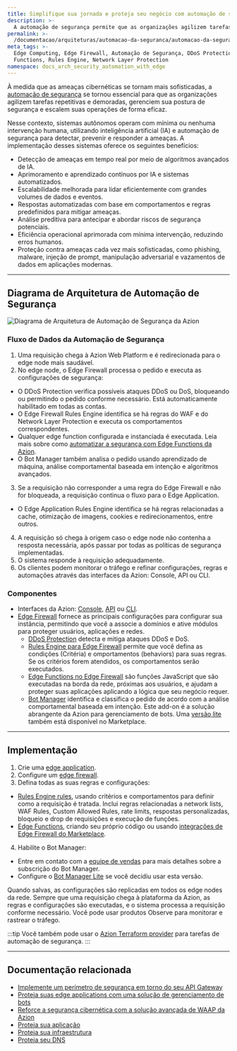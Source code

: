 ```yaml
---
title: Simplifique sua jornada e proteja seu negócio com automação de segurança
description: >-
  A automação de segurança permite que as organizações agilizem tarefas repetitivas e demoradas, gerenciem sua postura de segurança e escalem suas operações.
permalink: >-
  /documentacao/arquiteturas/automacao-da-seguranca/automacao-da-seguranca-com-edge-computing/
meta_tags: >-
  Edge Computing, Edge Firewall, Automação de Segurança, DDoS Protection, Edge
  Functions, Rules Engine, Network Layer Protection
namespace: docs_arch_security_automation_with_edge
---
```


À medida que as ameaças cibernéticas se tornam mais sofisticadas, a [automação de segurança](https://www.azion.com/pt-br/solucoes/automacao-de-seguranca/) se tornou essencial para que as organizações agilizem tarefas repetitivas e demoradas, gerenciem sua postura de segurança e escalem suas operações de forma eficaz.

Nesse contexto, sistemas autônomos operam com mínima ou nenhuma intervenção humana, utilizando inteligência artificial (IA) e automação de segurança para detectar, prevenir e responder a ameaças. A implementação desses sistemas oferece os seguintes benefícios:

- Detecção de ameaças em tempo real por meio de algoritmos avançados de IA.
- Aprimoramento e aprendizado contínuos por IA e sistemas automatizados.
- Escalabilidade melhorada para lidar eficientemente com grandes volumes de dados e eventos.
- Respostas automatizadas com base em comportamentos e regras predefinidos para mitigar ameaças.
- Análise preditiva para antecipar e abordar riscos de segurança potenciais.
- Eficiência operacional aprimorada com mínima intervenção, reduzindo erros humanos.
- Proteção contra ameaças cada vez mais sofisticadas, como phishing, malware, injeção de prompt, manipulação adversarial e vazamentos de dados em aplicações modernas.

---

## Diagrama de Arquitetura de Automação de Segurança

![Diagrama de Arquitetura de Automação de Segurança da Azion](/assets/docs/images/uploads/diagram-security-automation.png)

### Fluxo de Dados da Automação de Segurança

1. Uma requisição chega à Azion Web Platform e é redirecionada para o edge node mais saudável.
2. No edge node, o Edge Firewall processa o pedido e executa as configurações de segurança:
  - O DDoS Protection verifica possíveis ataques DDoS ou DoS, bloqueando ou permitindo o pedido conforme necessário. Está automaticamente habilitado em todas as contas.
  - O Edge Firewall Rules Engine identifica se há regras do WAF e do Network Layer Protection e executa os comportamentos correspondentes.
  - Qualquer edge function configurada e instanciada é executada. Leia mais sobre como [automatizar a segurança com Edge Functions da Azion](/pt-br/documentacao/produtos/secure/automarizar/functions/).
  - O Bot Manager também analisa o pedido usando aprendizado de máquina, análise comportamental baseada em intenção e algoritmos avançados.
3. Se a requisição não corresponder a uma regra do Edge Firewall e não for bloqueada, a requisição continua o fluxo para o Edge Application.
  - O Edge Application Rules Engine identifica se há regras relacionadas a cache, otimização de imagens, cookies e redirecionamentos, entre outros.
4. A requisição só chega à origem caso o edge node não contenha a resposta necessária, após passar por todas as políticas de segurança implementadas.
5. O sistema responde à requisição adequadamente.
6. Os clientes podem monitorar o tráfego e refinar configurações, regras e automações através das interfaces da Azion: Console, API ou CLI.

### Componentes

- Interfaces da Azion: [Console](/pt-br/documentacao/produtos/guias/conhecendo-o-azion-console/), [API](https://api.azion.com/) ou [CLI](/pt-br/documentacao/produtos/azion-cli/visao-geral/). 
- [Edge Firewall](/pt-br/documentacao/produtos/secure/edge-firewall/) fornece as principais configurações para configurar sua instância, permitindo que você a associe a domínios e ative módulos para proteger usuários, aplicações e redes.
  - [DDoS Protection](/pt-br/documentacao/produtos/secure/edge-firewall/ddos-protection/) detecta e mitiga ataques DDoS e DoS.
  - [Rules Engine para Edge Firewall](/pt-br/documentacao/produtos/secure/edge-firewall/rules-engine/) permite que você defina as condições (Critéria) e omportamentos (behaviors) para suas regras. Se os critérios forem atendidos, os comportamentos serão executados.
  - [Edge Functions no Edge Firewall](/pt-br/documentacao/produtos/secure/edge-firewall/edge-functions/) são funções JavaScript que são executadas na borda da rede, próximas aos usuários, e ajudam a proteger suas aplicações aplicando a lógica que seu negócio requer.
  - [Bot Manager](/pt-br/documentacao/produtos/secure/edge-firewall/bot-manager/) identifica e classifica o pedido de acordo com a análise comportamental baseada em intenção. Este add-on é a solução abrangente da Azion para gerenciamento de bots. Uma [versão lite](/pt-br/documentacao/produtos/guias/bot-manager-lite/) também está disponível no Marketplace.

---

## Implementação

1. Crie uma [edge application](/pt-br/documentacao/produtos/guias/build/criar-uma-aplicacao/).
2. Configure um [edge firewall](/pt-br/documentacao/produtos/guias/secure/edge-firewall-definir-main-settings/).
3. Defina todas as suas regras e configurações:
  - [Rules Engine rules](/pt-br/documentacao/produtos/secure/edge-firewall/rules-engine/), usando critérios e comportamentos para definir como a requisição é tratada. Inclui regras relacionadas a network lists, WAF Rules, Custom Allowed Rules, rate limits, respostas personalizadas, bloqueio e drop de requisições e execução de funções.
  - [Edge Functions](/pt-br/documentacao/produtos/secure/edge-firewall/edge-functions/), criando seu próprio código ou usando [integrações de Edge Firewall do Marketplace](/pt-br/documentacao/produtos/marketplace/integracoes/#edge-firewall-functions).
4. Habilite o Bot Manager:
- Entre em contato com a [equipe de vendas](https://www.azion.com/pt-br/contate-vendas/) para mais detalhes sobre a subscrição do Bot Manager.
- Configure o [Bot Manager Lite](/pt-br/documentacao/produtos/guias/bot-manager-lite/) se você decidiu usar esta versão.

Quando salvas, as configurações são replicadas em todos os edge nodes da rede. Sempre que uma requisição chega à plataforma da Azion, as regras e configurações são executadas, e o sistema processa a requisição conforme necessário. Você pode usar produtos Observe para monitorar e rastrear o tráfego.

:::tip
Você também pode usar o [Azion Terraform provider](/pt-br/documentacao/produtos/secure/automarizar/terraform/) para tarefas de automação de segurança.
:::

---

## Documentação relacionada

- [Implemente um perímetro de segurança em torno do seu API Gateway](/pt-br/documentacao/arquiteturas/api-gateways/implementar-seguranca-api-gateways/)
- [Proteja suas edge applications com uma solução de gerenciamento de bots](/pt-br/documentacao/arquiteturas/gerenciamento-de-bots/proteja-edge-applications-com-bot-management/)
- [Reforce a segurança cibernética com a solução avançada de WAAP da Azion](/pt-br/documentacao/arquiteturas/edge-firewall/web-application-and-api-protection-waap/)
- [Proteja sua aplicação](/pt-br/documentacao/produtos/secure/proteja-aplicacao/)
- [Proteja sua infraestrutura](/pt-br/documentacao/produtos/secure/proteja-infraestrutura/)
- [Proteja seu DNS](/pt-br/documentacao/produtos/secure/proteja-dns/)
